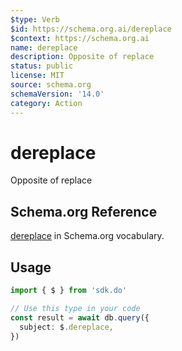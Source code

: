 ```yaml
---
$type: Verb
$id: https://schema.org.ai/dereplace
$context: https://schema.org.ai
name: dereplace
description: Opposite of replace
status: public
license: MIT
source: schema.org
schemaVersion: '14.0'
category: Action
---
```


# dereplace

Opposite of replace

## Schema.org Reference

[dereplace](https://schema.org/ReplaceAction) in Schema.org vocabulary.

## Usage

```typescript
import { $ } from 'sdk.do'

// Use this type in your code
const result = await db.query({
  subject: $.dereplace,
})
```
